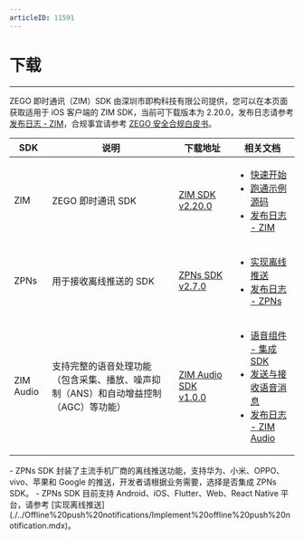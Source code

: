 ```yaml
---
articleID: 11591
---
```


# 下载

- - -

ZEGO 即时通讯（ZIM）SDK 由深圳市即构科技有限公司提供，您可以在本页面获取适用于 iOS 客户端的 ZIM SDK，当前可下载版本为 2.20.0，发布日志请参考 [发布日志 - ZIM](./ZIM%20release%20notes.mdx)，合规事宜请参考 [ZEGO 安全合规白皮书](https://doc-zh.zego.im/article/16142)。

| SDK | 说明 | 下载地址 | 相关文档 |
|-----|------|----------|----------|
| ZIM | ZEGO 即时通讯 SDK | [ZIM SDK v2.20.0](https://storage.zego.im/zim/sdk/ios/ZIM-ios-shared-objc.zip) | <ul><li>[快速开始](./../Send%20and%20receive%20messages.mdx)</li><li>[跑通示例源码](./../Sample%20code.mdx)</li><li>[发布日志 - ZIM](./ZIM%20release%20notes.mdx)</li></ul> |
| ZPNs | 用于接收离线推送的 SDK | [ZPNs SDK v2.7.0](https://storage.zego.im/zpns/sdk/ios/ZPNs-main-ios-shared-objc.zip) | <ul><li>[实现离线推送](./../Offline%20push%20notifications/Implement%20offline%20push%20notification.mdx)</li><li>[发布日志 - ZPNs](./ZPNs%20release%20notes.mdx)</li></ul> |
| ZIM Audio | 支持完整的语音处理功能（包含采集、播放、噪声抑制（ANS）和自动增益控制（AGC）等功能） | [ZIM Audio SDK v1.0.0](https://storage.zego.im/zim-audio/sdk/ios/ZIMAudio-ios-shared-objc.zip) | <ul><li>[语音组件 - 集成 SDK](./../ZIM%20Audio/Integrate%20the%20ZIM%20Audio%20SDK.mdx)</li><li>[发送与接收语音消息](./../ZIM%20Audio/Send%20and%20receive%20audio%20messages.mdx)</li><li>[发布日志 - ZIM Audio](./ZIM%20Audio%20release%20notes.mdx)</li></ul> |

<Note title="说明">
- ZPNs SDK 封装了主流手机厂商的离线推送功能，支持华为、小米、OPPO、vivo、苹果和 Google 的推送，开发者请根据业务需要，选择是否集成 ZPNs SDK。
- ZPNs SDK 目前支持 Android、iOS、Flutter、Web、React Native 平台，请参考 [实现离线推送](./../Offline%20push%20notifications/Implement%20offline%20push%20notification.mdx)。
</Note>
